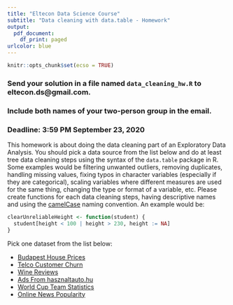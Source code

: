 ```yaml
---
title: "Eltecon Data Science Course"
subtitle: "Data cleaning with data.table - Homework"
output:
  pdf_document:
    df_print: paged
urlcolor: blue
---
```


```r
knitr::opts_chunk$set(ecso = TRUE)
```
### Send your solution in a file named `data_cleaning_hw.R` to eltecon.ds@gmail.com.
### Include both names of your two-person group in the email.
### Deadline: 3:59 PM September 23, 2020

This homework is about doing the data cleaning part of an Exploratory Data Analysis. You should pick a data source from the list below and do at least tree data cleaning steps using the syntax of the `data.table` package in R. Some examples would be filtering unwanted outliers, removing duplicates, handling missing values, fixing typos in character variables (especially if they are categorical), scaling variables where different measures are used for the same thing, changing the type or format of a variable, etc. Please create functions for each data cleaning steps, having descriptive names and using the [camelCase](https://en.wikipedia.org/wiki/Camel_case) naming convention. An example would be:

```r
clearUnreliableHeight <- function(student) {
  student[height < 100 | height > 230, height := NA]
}
```

Pick one dataset from the list below:

- [Budapest House Prices](https://drive.google.com/file/d/1rvWvsEXhHeHV7SDUskk4t36UVeyQGtSP/view?usp=sharing)
- [Telco Customer Churn](https://www.kaggle.com/blastchar/telco-customer-churn)
- [Wine Reviews](https://www.kaggle.com/zynicide/wine-reviews)
- [Ads From hasznaltauto.hu](https://github.com/divenyijanos/eltecon-ds/blob/master/week%203-4/data/astra_h_ads_20190912_cleaned.csv)
- [World Cup Team Statistics](https://github.com/jokecamp/FootballData/blob/master/World%20Cups/All%20World%20Cup%20team%20summary%20stats.csv)
- [Online News Popularity](https://archive.ics.uci.edu/ml/datasets/Online+News+Popularity#)
